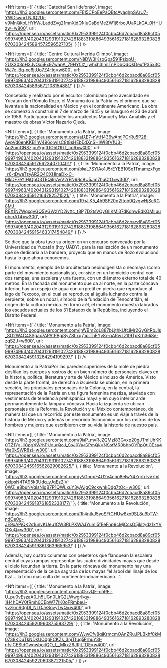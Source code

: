 

<Nft items={[
{
title: 'Catedral San Ildefonso', 
image: 'https://lh3.googleusercontent.com/FE15CPoEePaQBtcAyaghpSArU7-YWDswnrTNJQ2Ui-v9MnQkbLHYhWJLaddZvg21mnXjdQNIuGsBdMeZW1j6rbcJUaRLkGA_0HHUzw=w800', 
url: 'https://opensea.io/assets/matic/0x2953399124f0cbb46d2cbacd8a89cf0599974963/40204312931910274261888319886493561627181628932808286703084245894572596527105/'
}
]} />

<Nft items={[
{
title: 'Centro Cultural Merida Olimpo', 
image: 'https://lh3.googleusercontent.com/NBDW3IKsoGpa591PsixpU-2UX303pH3JvOx5Ex97wapA_79HYfJ2_jwhxh3ImITnPDbQdQkDeufP35x3OWJ7e-Bq-xc6jtUo7Z4-Ig=w600', 
url: 'https://opensea.io/assets/matic/0x2953399124f0cbb46d2cbacd8a89cf0599974963/40204312931910274261888319886493561627181628932808286703084245895672108154881/'
}
]} />

Concebido y realizado por el escultor colombiano pero avecindado en Yucatán don Rómulo Rozo, el Monumento a la Patria es el primero que se levanta a la nacionalidad en México y en el continente Americano. La obra se comenzó a construir el 7 de marzo de 1945 y se inauguró el 23 de abril de 1956. Participaron también los arquitectos Manuel y Max Amábilis y el maestro de obras Víctor Nazario Ojeda.

<Nft items={[
{
title: 'Monumento a la Patria', 
image: 'https://lh3.googleusercontent.com/afAE7-nVtH436wAmjPOrRu5P28-AypVd6enKKB1hV496olwIsC8t8sHEbDdXnSHIWI8fVfU3-Ao2umGNSzjouYggtUOhD10T_co6=w300', 
url: 'https://opensea.io/assets/matic/0x2953399124f0cbb46d2cbacd8a89cf0599974963/40204312931910274261888319886493561627181628932808286703084245917662340710401/'
},
{
title: 'Monumento a la Patria', 
image: 'https://lh3.googleusercontent.com/bkaL7SYlAo1J5rEYEB10Sq1TmamzxFgx_r6-tDweTzyAR2Q4CXHlnaDk-C-MkDF7eYIHjQpO3TEQi9rAvV2rEN6RcHU5Jm7huCtO=w300', 
url: 'https://opensea.io/assets/matic/0x2953399124f0cbb46d2cbacd8a89cf0599974963/40204312931910274261888319886493561627181628932808286703084245912164782571521/'
},
{
title: 'Monumento a la Patria', 
image: 'https://lh3.googleusercontent.com/19nJiK5_4h9SF20q2ftob0QvgwHjSeRG8MJ-REX1N7WqxqvGQ5VGWzYD2ivXc_t8Pj7D2tsVOyGIIKMl37dKdnwBdKOMlIuuobcrAT4=w300', 
url: 'https://opensea.io/assets/matic/0x2953399124f0cbb46d2cbacd8a89cf0599974963/40204312931910274261888319886493561627181628932808286703084245915463317454849/'
}
]} />

Se dice que la obra tuvo su origen en un concurso convocado por la Universidad de Yucatán (hoy UADY), para la realización de un monumento que se dedicaría a la bandera, proyecto que en manos de Rozo evolucionó hasta lo que ahora conocemos.

El monumento, ejemplo de la arquitectura neoindigenista o neomaya (como parte del movimiento nacionalista), consiste en un hemiciclo central con dos rampas, una escalera y una fuente, con un diámetro externo total de 40 metros. En la fachada del monumento que da al norte, en la parte cóncava inferior, hay un espejo de agua con un pretil en piedra que reproduce al lago de Texcoco, en el cual se reproduce al águila luchando contra la serpiente, sobre un nopal, símbolo de la fundación de Tenochtitlán, el origen de la cultura mexica. En torno a él, el monumento muestra labrados los escudos actuales de los 31 Estados de la República, incluyendo el Distrito Federal.

<Nft items={[
{
title: 'Monumento a la Patria', 
image: 'https://lh3.googleusercontent.com/jnWBm2gL887bLjthkUfciMr2GyGitRbJls_SO2W4C4SSgax7APAtPBgjSyZ8Lxq7ppiThEYy8r-qARwzz1t9TpKrh36i8e-zqSZJ=w600', 
url: 'https://opensea.io/assets/matic/0x2953399124f0cbb46d2cbacd8a89cf0599974963/40204312931910274261888319886493561627181628932808286703084245913264294199297/'
}
]} />

Monumento a la PatriaPor las paredes superiores de la mole de piedra desfilan los cuerpos y rostros de un buen número de personajes claves en la historia, política, literatura y arte de México e incluso de América. Visto desde la parte frontal, de derecha a izquierda se ubican, en la primera sección, los principales personajes de la Colonia, en la central, la representación de la Patria en una figura femenina mestiza, ataviada con vestimentas de tendencia prehispánica maya y en cuyo interior arde permanentemente la lámpara cóncava. Hacia la izquierda se ubican personajes de la Reforma, la Revolución y el México contemporáneo, de manera tal que un recorrido por este monumento es un viaje a través de la historia de México y además un recorrido fisionómico por los rostros de los hombres y mujeres que escribieron con su vida la historia de nuestro país.

<Nft items={[
{
title: 'Monumento a la Patria', 
image: 'https://lh3.googleusercontent.com/9iaP_mvRJZQMzI83Gvxp20gJTmIUhKK0TZ1YgHlCpgXWrhPUourQoJ_SsJ0YaoSPmQkVNSsfMR0bhpGYRpOtlCEsa4Wa0kSWR8zj=w300', 
url: 'https://opensea.io/assets/matic/0x2953399124f0cbb46d2cbacd8a89cf0599974963/40204312931910274261888319886493561627181628932808286703084245916562829082625/'
},
{
title: 'Monumento a la Revolución', 
image: 'https://lh3.googleusercontent.com/yVGnopF4U2v4chp8eIwY4ZqrhTvv7mIgklpsN4TA95k3Udq_yJqEz2jV-0WZ_e8buNVqlsNigB7P1QWLxuY3yAVjgC9ckwhkDdg7tOc=w300', 
url: 'https://opensea.io/assets/matic/0x2953399124f0cbb46d2cbacd8a89cf0599974963/40204312931910274261888319886493561627181628932808286703084245918761852338177/'
},
{
title: 'Monumento a la Revolución', 
image: 'https://lh3.googleusercontent.com/Rh4ntkJ5yoSFtGHUw8xx9SL8u9bTW-ndOe0g-JE9xAPjQK2s1unvKUeu1CW3RLPXWAJYumI5fEeFnp9cMjCcsO5jkltydz1xYVQXuQ=w300', 
url: 'https://opensea.io/assets/matic/0x2953399124f0cbb46d2cbacd8a89cf0599974963/40204312931910274261888319886493561627181628932808286703084245919861363965953/'
}
]} />

Además, hay cuatro columnas con pebeteros que flanquean la escalera central cuyas rampas representan las cuatro divinidades mayas que desde el cielo fecundan la tierra. En la parte cóncava del monumento hay una representación de la ceiba sagrada de los mayas “el árbol del linaje de los Itzá… la tribu más culta del continente indoamericano…”.

<Nft items={[
{
title: 'Monumento a la Patria', 
image: 'https://lh3.googleusercontent.com/a05rvQE-ohREi-U_pu0vEszaA0_h5UGn0LIrG2LWwgrIkqy-1H4hDAY0fRmh0CEpW77IK0oFRmbeui-yvzkmR0gDI_NLGJeSovyTwQ=w400', 
url: 'https://opensea.io/assets/matic/0x2953399124f0cbb46d2cbacd8a89cf0599974963/40204312931910274261888319886493561627181628932808286703084245920960875593729/'
},
{
title: 'Monumento a la Revolución', 
image: 'https://lh3.googleusercontent.com/WywCfv8qjKrmcmOAnZRuJPLBkhf0kM0738KDuTkNDkUO0gFCKZs_3njTfug5PrhuY3l-nfsICEStdGwqwboitQO_I__MkxZ6JRjLTDE=w400', 
url: 'https://opensea.io/assets/matic/0x2953399124f0cbb46d2cbacd8a89cf0599974963/40204312931910274261888319886493561627181628932808286703084245922060387221505/'
}
]} />